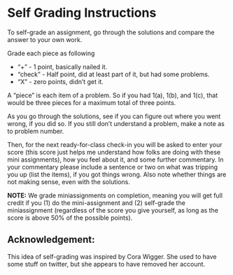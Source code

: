 # Self Grading Instructions {.unnumbered}

To self-grade an assignment, go through the solutions and compare the answer to your own work.

Grade each piece as following

-   "+" - 1 point, basically nailed it.
-   "check" - Half point, did at least part of it, but had some problems.
-   "X" - zero points, didn't get it.

A "piece" is each item of a problem. So if you had 1(a), 1(b), and 1(c), that would be three pieces for a maximum total of three points.

As you go through the solutions, see if you can figure out where you went wrong, if you did so. If you still don't understand a problem, make a note as to problem number.

Then, for the next ready-for-class check-in you will be asked to enter your score (this score just helps me understand how folks are doing with these mini assignments), how you feel about it, and some further commentary. In your commentary please include a sentence or two on what was tripping you up (list the items), if you got things wrong. Also note whether things are not making sense, even with the solutions.

**NOTE:** We grade miniassignments on completion, meaning you will get full credit if you (1) do the mini-assignment and (2) self-grade the miniassignment (regardless of the score you give yourself, as long as the score is above 50% of the possible points).

## Acknowledgement:

This idea of self-grading was inspired by Cora Wigger. She used to have some stuff on twitter, but she appears to have removed her account. <!--See [her twitter post](https://twitter.com/cjlwig/status/1450925261831168008).-->
